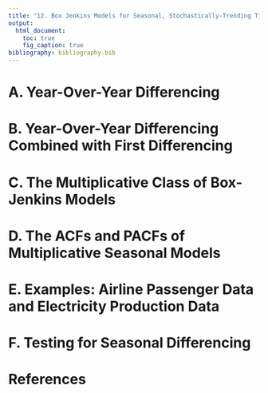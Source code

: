 ---
title: "12. Box Jenkins Models for Seasonal, Stochastically-Trending Time Series"  
output: 
  html_document:
    toc: true
    fig_caption: true
bibliography: bibliography.bib      
---

# A. Year-Over-Year Differencing

# B. Year-Over-Year Differencing Combined with First Differencing

# C. The Multiplicative Class of Box-Jenkins Models

# D. The ACFs and PACFs of Multiplicative Seasonal Models

# E. Examples: Airline Passenger Data and Electricity Production Data

# F. Testing for Seasonal Differencing

# References